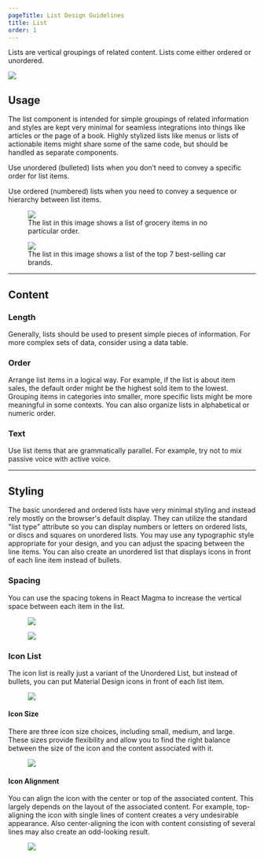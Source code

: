 ```yaml
---
pageTitle: List Design Guidelines
title: List
order: 1
---
```



<PageContent componentName="list" type="design">

<LeadParagraph>
  Lists are vertical groupings of related content. Lists come either ordered or unordered.
</LeadParagraph>

![ ](../../images/lists/list-intro-example.png)

## Usage

The list component is intended for simple groupings of related information and styles are kept very minimal for seamless integrations into things like articles or the page of a book. Highly stylized lists like menus or lists of actionable items might share some of the same code, but should be handled as separate components.

Use unordered (bulleted) lists when you don’t need to convey a specific order for list items.

Use ordered (numbered) lists when you need to convey a sequence or hierarchy between list items.

<div class="two-col">
  <div class="row">
    <div class="col col-1">
      <figure>
        <img src="../../images/lists/unordered-list.png" alt=" " />
        <figcaption>The list in this image shows a list of grocery items in no particular order.</figcaption>
      </figure>
    </div>
    <div class="col col-2">
      <figure>
        <img src="../../images/lists/ordered-list.png" alt=" " />
        <figcaption>The list in this image shows a list of the top 7 best-selling car brands.</figcaption>
      </figure>
    </div>
  </div>
</div>

---

## Content

### Length
Generally, lists should be used to present simple pieces of information. For more complex sets of data, consider using a data table.

### Order
Arrange list items in a logical way. For example, if the list is about item sales, the default order might be the highest sold item to the lowest. Grouping items in categories into smaller, more specific lists might be more meaningful in some contexts. You can also organize lists in alphabetical or numeric order.

### Text
Use list items that are grammatically parallel. For example, try not to mix passive voice with active voice.

---

## Styling

The basic unordered and ordered lists have very minimal styling and instead rely mostly on the browser's default display. They can utilize the standard "list type" attribute so you can display numbers or letters on ordered lists, or discs and squares on unordered lists. You may use any typographic style appropriate for your design, and you can adjust the spacing between the line items. You can also create an unordered list that displays icons in front of each line item instead of bullets.

### Spacing

You can use the spacing tokens in React Magma to increase the vertical space between each item in the list.

<div class="two-col">
  <div class="row">
    <div class="col col-1">
      <figure>
        <img src="../../images/lists/small-spacing.png" alt=" " />
      </figure>
    </div>
    <div class="col col-2">
      <figure>
        <img src="../../images/lists/larger-spacing.png" alt=" " />
      </figure>
    </div>
  </div>
</div>

### Icon List

The icon list is really just a variant of the Unordered List, but instead of bullets, you can put Material Design icons in front of each list item.

<div class="two-col">
  <div class="row">
    <div class="col col-1">
      <figure>
        <img src="../../images/lists/icon-list.png" alt=" " />
      </figure>
    </div>
    <div class="col col-2">
    </div>
  </div>
</div>

#### Icon Size

There are three icon size choices, including small, medium, and large. These sizes provide flexibility and allow you to find the right balance between the size of the icon and the content associated with it.

<div class="two-col">
  <div class="row">
    <div class="col col-1">
      <figure>
        <img src="../../images/lists/icon-sizes.png" alt=" " />
      </figure>
    </div>
    <div class="col col-2">
    </div>
  </div>
</div>


#### Icon Alignment

You can align the icon with the center or top of the associated content. This largely depends on the layout of the associated content.  For example, top-aligning the icon with single lines of content creates a very undesirable appearance. Also center-aligning the icon with content consisting of several lines may also create an odd-looking result.

<div class="two-col">
  <div class="row">
    <div class="col col-1">
      <figure>
        <img src="../../images/lists/icon-alignment.png" alt=" " />
      </figure>
    </div>
    <div class="col col-2">
    </div>
  </div>
</div>

<span class="horizontal-spacer"></span>

</PageContent>